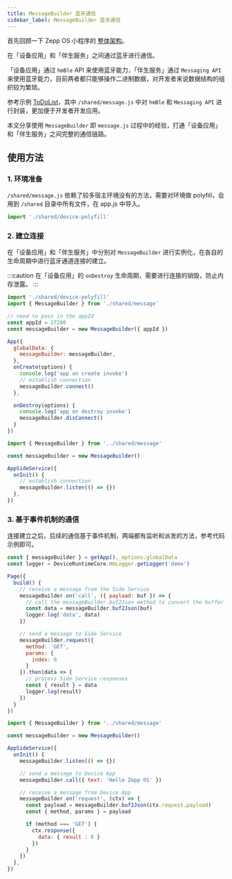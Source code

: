 ```yaml
---
title: MessageBuilder 蓝牙通信
sidebar_label: MessageBuilder 蓝牙通信
---
```


首先回顾一下 Zepp OS 小程序的 [整体架构](../architecture/arc.mdx)。

在「设备应用」和「伴生服务」之间通过蓝牙进行通信。

「设备应用」通过 `hmBle` API 来使用蓝牙能力，「伴生服务」通过 `Messaging API` 来使用蓝牙能力，目前两者都只能够操作二进制数据，对开发者来说数据结构的组织较为繁琐。

参考示例 [ToDoList](../../samples/app/toDoList.md)，其中 `/shared/message.js` 中对 `hmBle` 和 `Messaging API` 进行封装，更加便于开发者开发应用。

本文分享使用 `MessageBuilder` 即 `message.js` 过程中的经验，打通「设备应用」和「伴生服务」之间完整的通信链路。

## 使用方法

### 1. 环境准备

`/shared/message.js` 依赖了较多宿主环境没有的方法，需要对环境做 polyfill，会用到 `/shared` 目录中所有文件，在 app.js 中导入。

```js title=app.js
import './shared/device-polyfill'
```

### 2. 建立连接

在「设备应用」和「伴生服务」中分别对 `MessageBuilder` 进行实例化，在各自的生命周期中进行蓝牙通道连接的建立。

:::caution
在「设备应用」的 `onDestroy` 生命周期，需要进行连接的销毁，防止内存泄露。
:::

```js title=app.js
import './shared/device-polyfill'
import { MessageBuilder } from './shared/message'

// need to pass in the appId
const appId = 27280
const messageBuilder = new MessageBuilder({ appId })

App({
  globalData: {
    messageBuilder: messageBuilder,
  },
  onCreate(options) {
    console.log('app on create invoke')
    // establish connection
    messageBuilder.connect()
  },

  onDestroy(options) {
    console.log('app on destroy invoke')
    messageBuilder.disConnect()
  }
})
```

```js title=app-side/index.js
import { MessageBuilder } from '../shared/message'

const messageBuilder = new MessageBuilder()

AppSideService({
  onInit() {
    // establish connection
    messageBuilder.listen(() => {})
  },
})
```

### 3. 基于事件机制的通信

连接建立之后，后续的通信基于事件机制，两端都有监听和派发的方法，参考代码示例即可。

```js title=page.js
const { messageBuilder } = getApp()._options.globalData
const logger = DeviceRuntimeCore.HmLogger.getLogger('demo')

Page({
  build() {
    // receive a message from the Side Service
    messageBuilder.on('call', ({ payload: buf }) => {
      // call the messageBuilder.buf2Json method to convert the buffer to a JS JSON object
      const data = messageBuilder.buf2Json(buf)
      logger.log('data', data)
    })

    // send a message to Side Service
    messageBuilder.request({
      method: 'GET',
      params: {
        index: 0
      }
    }).then(data => {
      // process Side Service responses
      const { result } = data
      logger.log(result)
    })
  }
})
```

```js title=app-side/index.js
import { MessageBuilder } from '../shared/message'

const messageBuilder = new MessageBuilder()

AppSideService({
  onInit() {
    messageBuilder.listen(() => {})

    // send a message to Device App
    messageBuilder.call({ text: 'Hello Zepp OS' })

    // receive a message from Device App
    messageBuilder.on('request', (ctx) => {
      const payload = messageBuilder.buf2Json(ctx.request.payload)
      const { method, params } = payload

      if (method === 'GET') {
        ctx.response({
          data: { result : 0 }
        })
      }
    })
  },
})
```
